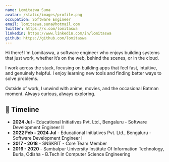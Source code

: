```yaml
---
name: Lomitaswa Suna
avatar: /static/images/profile.png
occupation: Software Engineer
email: lomitaswa.suna@hotmail.com
twitter: https://x.com/lomitaswa
linkedin: https://www.linkedin.com/in/lomitaswa
github: https://github.com/lomitaswa
---
```


Hi there! I'm Lomitaswa, a software engineer who enjoys building systems that just work, whether it’s on the web, behind the scenes, or in the cloud.

I work across the stack, focusing on building apps that feel fast, intuitive, and genuinely helpful. I enjoy learning new tools and finding better ways to solve problems.

Outside of work, I unwind with anime, movies, and the occasional Batman moment. Always curious, always exploring.

<ResumeButton />

## 📆 Timeline

- **2024 Jul** - Educational Initiatives Pvt. Ltd., Bengaluru - Software Development Engineer II
- **2022 Feb - 2024 Jul** - Educational Initiatives Pvt. Ltd., Bengaluru - Software Development Engineer I
- **2017 - 2018** - SNSKRIT - Core Team Member
- **2016 - 2020** - Sambalpur University Institute Of Information Technology, Burla, Odisha - B.Tech in Computer Science Engineering


<SkillsSection />